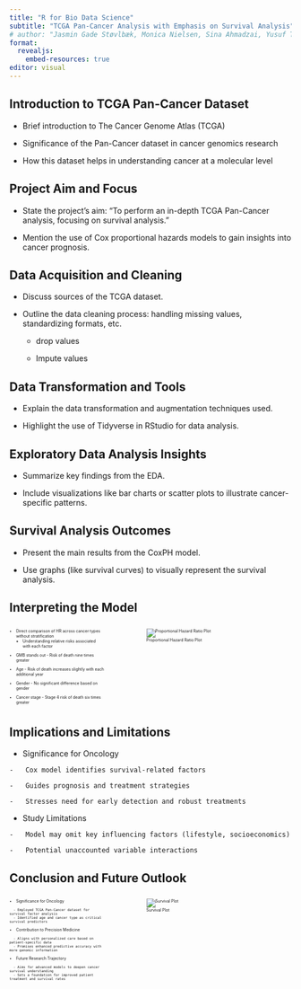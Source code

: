```yaml
---
title: "R for Bio Data Science"
subtitle: "TCGA Pan-Cancer Analysis with Emphasis on Survival Analysis"
# author: "Jasmin Gade Støvlbæk, Monica Nielsen, Sina Ahmadzai, Yusuf Tunc"
format:
  revealjs:
    embed-resources: true
editor: visual
---
```


## Introduction to TCGA Pan-Cancer Dataset

-   Brief introduction to The Cancer Genome Atlas (TCGA)

-   Significance of the Pan-Cancer dataset in cancer genomics research

-   How this dataset helps in understanding cancer at a molecular level

## Project Aim and Focus

-   State the project's aim: "To perform an in-depth TCGA Pan-Cancer analysis, focusing on survival analysis."

-   Mention the use of Cox proportional hazards models to gain insights into cancer prognosis.

## Data Acquisition and Cleaning

-   Discuss sources of the TCGA dataset.

-   Outline the data cleaning process: handling missing values, standardizing formats, etc.

    -   drop values

    -   Impute values

## Data Transformation and Tools

-   Explain the data transformation and augmentation techniques used.

-   Highlight the use of Tidyverse in RStudio for data analysis.

## Exploratory Data Analysis Insights

-   Summarize key findings from the EDA.

-   Include visualizations like bar charts or scatter plots to illustrate cancer-specific patterns.

## Survival Analysis Outcomes

-   Present the main results from the CoxPH model.

-   Use graphs (like survival curves) to visually represent the survival analysis.

## Interpreting the Model

::: {style="font-size: 50%;"}
::: columns
::: {.column width="35%"}
-   Direct comparison of HR across cancer types without stratification
    -   Understanding relative risks associated with each factor

::: fragment
-   GMB stands out - Risk of death nine times greater
:::

::: fragment
-   Age - Risk of death increases slightly with each additional year
:::

::: fragment
-   Gender - No significant difference based on gender
:::

::: fragment
-   Cancer stage - Stage 4 risk of death six times greater
:::
:::

::: {.column width="3%"}
:::

::: {.column width="62%"}
![Proportional Hazard Ratio Plot](./../results/05_analysis_1/05_hazardR_plot.png){fig-align="right"}
:::
:::
:::

## Implications and Limitations

-   Significance for Oncology

::: fragment
```         
-   Cox model identifies survival-related factors
```
:::

::: fragment
```         
-   Guides prognosis and treatment strategies
```
:::

::: fragment
```         
-   Stresses need for early detection and robust treatments
```
:::

::: fragment
-   Study Limitations
:::

::: fragment
```         
-   Model may omit key influencing factors (lifestyle, socioeconomics)
```
:::

::: fragment
```         
-   Potential unaccounted variable interactions
```
:::

## Conclusion and Future Outlook

::: {style="font-size: 50%;"}
::: columns
::: {.column width="35%"}
- Significance for Oncology

::: fragment
```         
  - Employed TCGA Pan-Cancer dataset for survival factor analysis
  - Identified age and cancer type as critical survival predictors
```
:::

::: fragment
- Contribution to Precision Medicine
:::

::: fragment
```         
  - Aligns with personalized care based on patient-specific data
  - Promises enhanced predictive accuracy with more genomic information
```
:::

::: fragment
- Future Research Trajectory
:::

::: fragment
```         
  - Aims for advanced models to deepen cancer survival understanding
  - Sets a foundation for improved patient treatment and survival rates
```
:::
:::

::: {.column width="3%"}
:::

::: {.column width="62%"}
![Survival Plot](./../results/05_analysis_1/05_survival_plot.png)
:::
:::
:::

